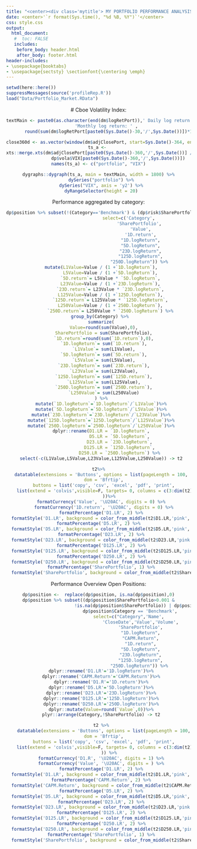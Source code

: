 ```yaml
---
title: "<center><div class='mytitle'> MY PORTFOLIO PERFORMANCE ANALYSIS</div></center>"
date: <center>'`r format(Sys.time(), "%d %B, %Y")`'</center>
css: style.css
output: 
  html_document:
   #  toc: FALSE
   includes:
    before_body: header.html
    after_body: footer.html
header-includes:
- \usepackage{booktabs}
- \usepackage{sectsty} \sectionfont{\centering \emph}
---
```


```r
setwd(here::here())
suppressMessages(source('profileRep.R'))
load("Data/Portfolio_Market.RData")
```
<p style="text-align: center;"> # Cboe Volatility Index: </p>
<center>
```r

textMain <- paste0(as.character(end(dm$logRetPort)),' Daily log return: ' , round(tail(dm$logRetPort,1)*100,2),'% ',
       'Monthly log return: ' , 
       round(sum(dm$logRetPort[paste0(Sys.Date()-30,'/',Sys.Date())])*100,2),'% ',   unlist(strsplit(as.character(end(dp$vola$VIX))," ")),"VIX S&P 500 ",round(tail(dp$vola$VIX,1),4),"Pt. Change",round(diff(tail(dp$vola$VIX,2))[2],4))

close360d <- as.vector(window(dm$adjClosePort, start=Sys.Date()-364, end = Sys.Date())[1])
ts_a <- 
xts::merge.xts(dm$adjClosePort[paste0(Sys.Date()-360,'/',Sys.Date())] /close360d, 
               dp$vola$VIX[paste0(Sys.Date()-360,'/',Sys.Date())])
names(ts_a) <- c("portfolio", "VIX")

dygraphs::dygraph(ts_a, main = textMain, width = 1800) %>%
  dySeries("portfolio") %>%
  dySeries("VIX", axis = 'y2') %>%
  dyRangeSelector(height = 20)
```

<p style="text-align: center;">  Performance aggregated by category: </p>
```r
dp$position %>% subset(!(Category=='Benchmark') & (dp$risk$SharePortfolio>0.0001) ,
                       select=c('Category',
                                'SharePortfolio', 
                                'Value',
                                '1D.return',
                                "1D.logReturn",
                                "5D.logReturn",
                                "23D.logReturn",
                                "125D.logReturn",
                                "250D.logReturn")) %>% 
  mutate(L1Value=Value / (1 +`1D.logReturn`),
         L5Value=Value / (1 +`5D.logReturn`),
         `5D.return`= L5Value * `5D.logReturn`,
         L23Value=Value / (1 +`23D.logReturn`),
         `23D.return`= L23Value * `23D.logReturn`,
         L125Value=Value / (1 +`125D.logReturn`),
         `125D.return`= L125Value * `125D.logReturn`,
         L250Value=Value / (1 +`250D.logReturn`),
         `250D.return`= L250Value * `250D.logReturn`) %>%
  group_by(Category) %>% 
  summarize(
    Value=round(sum(Value),0),
    SharePortfolio = sum(SharePortfolio),
    `1D.return`=round(sum(`1D.return`),0),
    `1D.logReturn`= sum(`1D.return`),
    `L1Value`= sum(L1Value),
    `5D.logReturn`= sum(`5D.return`),
    `L5Value`= sum(L5Value),
    `23D.logReturn`= sum(`23D.return`),
    `L23Value`= sum(L23Value),
    `125D.logReturn`= sum(`125D.return`),
    `L125Value`= sum(L125Value),
    `250D.logReturn`= sum(`250D.return`),
    `L250Value`= sum(L250Value)
  ) %>%
  mutate(`1D.logReturn`=`1D.logReturn`/`L1Value`)%>%
  mutate(`5D.logReturn`=`5D.logReturn`/`L5Value`)%>%
  mutate(`23D.logReturn`=`23D.logReturn`/`L23Value`)%>%
  mutate(`125D.logReturn`=`125D.logReturn`/`L125Value`)%>%
  mutate(`250D.logReturn`=`250D.logReturn`/`L250Value`)%>%
  dplyr::rename(D1.LR = `1D.logReturn`,
                D5.LR = `5D.logReturn`,
                D23.LR = `23D.logReturn`,
                D125.LR = `125D.logReturn`,
                D250.LR = `250D.logReturn`) %>%
  select(-c(L1Value,L5Value,L23Value,L125Value,L250Value)) -> t2

t2%>%
  datatable(extensions = 'Buttons', options = list(pageLength = 100,
    dom = 'Bfrtip',
    buttons = list('copy', 'csv', 'excel', 'pdf', 'print',
    list(extend = 'colvis',visible=F, targets= 0, columns = c(3:dim(t2)[2])))
        ))%>%
  formatCurrency('Value', '\U20AC', digits = 0) %>%
    formatCurrency('1D.return', '\U20AC', digits = 0) %>%
  formatPercentage('D1.LR', 2) %>%
  formatStyle('D1.LR', background = color_from_middle(t2$D1.LR,'pink','lightgreen'))%>%
formatPercentage('D5.LR', 2) %>%
  formatStyle('D5.LR', background = color_from_middle(t2$D5.LR,'pink','lightgreen'))%>%
  formatPercentage('D23.LR', 2) %>%
  formatStyle('D23.LR', background = color_from_middle(t2$D23.LR,'pink','lightgreen'))%>%
  formatPercentage('D125.LR', 2) %>%
  formatStyle('D125.LR', background = color_from_middle(t2$D125.LR,'pink','lightgreen'))%>%
  formatPercentage('D250.LR', 2) %>%
  formatStyle('D250.LR', background = color_from_middle(t2$D250.LR,'pink','lightgreen'))%>%
  formatPercentage('SharePortfolio', 1) %>%
  formatStyle('SharePortfolio', background = color_from_middle(t2$SharePortfolio,'lightblue','lightblue'))
```

<p style="text-align: center;">  Performance Overview Open Positions: </p>


```r
dp$position <-  replace(dp$position, is.na(dp$position),0)
dp$position %>% subset((dp$position$SharePortfolio>0.001 &
                          !is.na(dp$position$SharePortfolio)) | dp$position$Name == 'Portfolio:'| 
                         dp$position$Category == 'Benchmark', 
                       select=c("Category",'Name',
                                'CloseDate','Value','Volume',
                                'SharePortfolio',
                                "1D.logReturn",
                                "CAPM.Return",
                                "1D.return",
                                "5D.logReturn",
                                "23D.logReturn",
                                "125D.logReturn",
                                "250D.logReturn")) %>% 
  dplyr::rename('D1.LR'='1D.logReturn')%>%
  dplyr::rename('CAPM.Return'='CAPM.Return')%>%
  dplyr::rename('D1.R'='1D.return')%>%
  dplyr::rename('D5.LR'='5D.logReturn')%>%
  dplyr::rename('D23.LR'='23D.logReturn')%>%
  dplyr::rename('D125.LR'='125D.logReturn')%>%
  dplyr::rename('D250.LR'='250D.logReturn')%>%
  dplyr::mutate(Value=round(`Value`,0))%>%
  plyr::arrange(Category,!SharePortfolio) -> t2

  t2 %>%
    datatable(extensions = 'Buttons', options = list(pageLength = 100,
    dom = 'Bfrtip',
    buttons = list('copy', 'csv', 'excel', 'pdf', 'print',
    list(extend = 'colvis',visible=F, targets= 0, columns = c(3:dim(t2)[2])))
        )) %>%
  formatCurrency('D1.R', '\U20AC', digits = 1) %>%
  formatCurrency('Value', '\U20AC', digits = ) %>%
  formatPercentage('D1.LR', 2) %>%
  formatStyle('D1.LR', background = color_from_middle(t2$D1.LR,'pink','lightgreen'))%>%
  formatPercentage('CAPM.Return', 2) %>%
  formatStyle('CAPM.Return', background = color_from_middle(t2$CAPM.Return,'pink','lightgreen'))%>%
  formatPercentage('D5.LR', 2) %>%
  formatStyle('D5.LR', background = color_from_middle(t2$D5.LR,'pink','lightgreen'))%>%
  formatPercentage('D23.LR', 2) %>%
  formatStyle('D23.LR', background = color_from_middle(t2$D23.LR,'pink','lightgreen'))%>%
  formatPercentage('D125.LR', 2) %>%
  formatStyle('D125.LR', background = color_from_middle(t2$D125.LR,'pink','lightgreen'))%>%
  formatPercentage('D250.LR', 2) %>%
  formatStyle('D250.LR', background = color_from_middle(t2$D250.LR,'pink','lightgreen'))%>%
  formatPercentage('SharePortfolio', 1) %>%
  formatStyle('SharePortfolio', background = color_from_middle(t2$SharePortfolio,'lightblue','lightblue'))
```


</center>